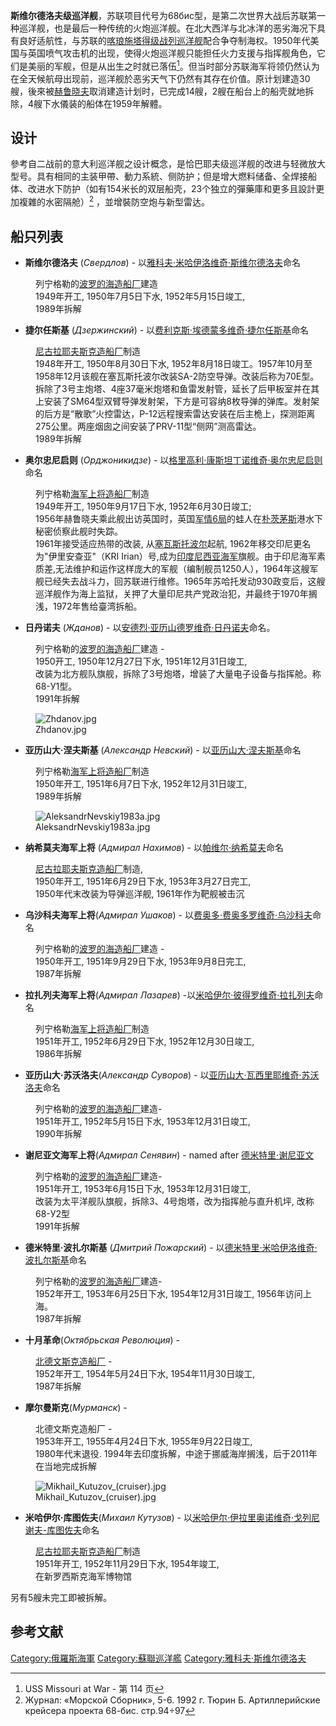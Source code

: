 {{noteTA
|G1=Military
|1=zh-hans:战列舰; zh-hant:戰艦;
|2=zh-hans:塞瓦斯托波尔; zh-hant:塞瓦斯托波爾; zh-tw:塞凡堡;
}}
{{軍艦模板
|名稱= 斯维尔德洛夫级巡洋舰 [[File:Naval_Ensign_of_the_Soviet_Union_(1950-1991).svg|30px]]
|圖片= [[File:AdmiralUshakov1981.jpg|300px]]
|照片說明= 1981年的斯维尔德洛夫级乌沙科夫海军上将号巡洋舰
|艦種= [[輕巡洋艦|輕巡洋艦]]
|艦名= 人名命名
|前型= [[夏伯阳级巡洋舰|恰巴耶夫级巡洋舰]]
|次型= [[肯达级巡洋舰|肯达级巡洋舰]]
|同型= 14艘
|竣工= 1950年代
|結局= 退役
|狀態= 
|排水= 
|標準= 13,600吨
|基準= 
|滿載= 16,640噸
|長度= 210米
|闊度= 22米
|吃水= 6.9米
|飛行= 
|鍋爐= 6座KV-68型
|引擎= 2台TB-72型蒸氣輪機，118,100马力，双轴双桨双舵
|極速= 33.7節
|續航= 18.2节5300海里<br />33.5节1975海里
|燃料=  燃油3900吨
|乘員= 1250人
|艦載機=
|裝備=12门152毫米57倍径B-38艦炮<br />安装在四座三联Mk5-bis炮塔；<br />12门100毫米70倍径CW5-1型防空自动舰炮<br />安装在6座双联 SM-5-1炮塔；<br />16门双管37毫米高炮<br />2套PAT-53-68比斯型五联装533毫米鱼雷发射管<br />108枚M-1908锚式触发水雷
|裝甲= 中部侧舷水线主装甲100毫米<br />司令塔装甲150毫米<br />甲板50毫米<br />炮塔175毫米<br />装甲总重量2910吨
|其它= 5台TG300涡轮发电机<br />4台DG250柴油发电机<br />150吨淡水<br />417吨锅炉用水<br />自持力30天
|狀態2= 
|排水2=   
|標準2= 
|基準2= 
|滿載2= 
|長度2= 
|闊度2= 
|吃水2= 
|飛行2= 
|鍋爐2=
|引擎2= 
|極速2= 
|續航2= 
|燃料2=
|乘員2= 
|艦載機2=
}} 
'''斯维尔德洛夫级巡洋舰'''，苏联项目代号为68бис型，是第二次世界大战后苏联第一种巡洋舰，也是最后一种传统的火炮巡洋舰。在北大西洋与北冰洋的恶劣海况下具有良好适航性，与苏联的[[喀琅施塔得级战列巡洋舰|喀琅施塔得级战列巡洋舰]]配合争夺制海权。1950年代美国与英国喷气攻击机的出现，使得火炮巡洋舰只能担任火力支援与指挥舰角色，它们是美丽的军舰，但是从出生之时就已落伍<ref>USS Missouri at War - 第 114 页</ref>。但当时部分苏联海军将领仍然认为在全天候航母出现前，巡洋舰於恶劣天气下仍然有其存在价值。原计划建造30艘，後來被[[赫鲁晓夫|赫鲁晓夫]]取消建造计划时，已完成14艘，2艘在船台上的船壳就地拆除，4艘下水儀装的船体在1959年解體。

==设计==
參考自二战前的意大利巡洋舰之设计概念，是恰巴耶夫级巡洋舰的改进与轻微放大型号。具有相同的主装甲帶、動力系統、侧防护；但是增大燃料储备、全焊接船体、改进水下防护（如有154米长的双层船壳，23个独立的彈藥庫和更多且設計更加複雜的水密隔舱）<ref name=autogenerated1>Журнал: «Морской Сборник», 5-6. 1992 г. Тюрин Б. Артиллерийские крейсера проекта 68-бис. стр.94÷97</ref> ，並增裝防空炮与新型雷达。

==船只列表==
*'''斯维尔德洛夫''' (''Свердлов'') - 以[[雅科夫·米哈伊洛维奇·斯维尔德洛夫|雅科夫·米哈伊洛维奇·斯维尔德洛夫]]命名
:列宁格勒的[[波罗的海造船厂|波罗的海造船厂]]建造
:1949年开工, 1950年7月5日下水, 1952年5月15日竣工,
:1989年拆解
*'''捷尔任斯基''' (''Дзержинский'') - 以[[费利克斯·埃德蒙多维奇·捷尔任斯基|费利克斯·埃德蒙多维奇·捷尔任斯基]]命名
:[[尼古拉耶夫斯克造船厂|尼古拉耶夫斯克造船厂]]制造
:1948年开工, 1950年8月30日下水, 1952年8月18日竣工。1957年10月至1958年12月该舰在塞瓦斯托波尔改装SA-2防空导弹。改装后称为70E型。拆除了3号主炮塔、4座37毫米炮塔和鱼雷发射管，延长了后甲板室并在其上安装了SM64型双臂导弹发射架，下方是可容纳8枚导弹的弹库。发射架的后方是“散歌”火控雷达，P-12远程搜索雷达安装在后主桅上，探测距离275公里。两座烟囱之间安装了PRV-11型“侧网”测高雷达。
:1989年拆解
*'''奥尔忠尼启则''' (''Орджоникидзе'') - 以[[格里高利·康斯坦丁诺维奇·奥尔忠尼启则|格里高利·康斯坦丁诺维奇·奥尔忠尼启则]]命名
:列宁格勒[[海军上将造船厂|海军上将造船厂]]制造
:1949年开工, 1950年9月17日下水, 1952年6月30日竣工;
:1956年赫鲁晓夫乘此舰出访英国时，英国[[MI6|军情6局]]的蛙人{{link-en|Lionel Crabb|Lionel Crabb}}在[[朴茨茅斯|朴茨茅斯]]港水下秘密侦察此舰时失踪。
:1961年接受适应热带的改装, 从[[塞瓦斯托波尔|塞瓦斯托波尔]]起航, 1962年移交印尼更名为"伊里安查亚"（KRI Irian）号,成为[[印度尼西亚海军|印度尼西亚海军]]旗舰。由于印尼海军素质差,无法维护和运作这样庞大的军舰（编制舰员1250人），1964年这艘军舰已经失去战斗力，回苏联进行维修。1965年苏哈托发动930政变后，这艘巡洋舰作为海上监狱，关押了大量印尼共产党政治犯，并最终于1970年搁浅，1972年售给臺湾拆船。
*'''日丹诺夫''' (''Жданов'') - 以[[安德烈·亚历山德罗维奇·日丹诺夫|安德烈·亚历山德罗维奇·日丹诺夫]]命名。
:列宁格勒的[[波罗的海造船厂|波罗的海造船厂]]建造 -
:1950开工, 1950年12月27日下水, 1951年12月31日竣工,
:改装为北方舰队旗舰，拆除了3号炮塔，增装了大量电子设备与指挥舱。称 68-У1型。
:1991年拆解
[[File:Zhdanov.jpg|thumb]]
*'''亚历山大·涅夫斯基''' (''Александр Невский'') - 以[[亚历山大·涅夫斯基|亚历山大·涅夫斯基]]命名
:列宁格勒[[海军上将造船厂|海军上将造船厂]]制造
:1950年开工, 1951年6月7日下水, 1952年12月31日竣工, 
:1989年拆解
[[File:AleksandrNevskiy1983a.jpg|thumb]]
*'''纳希莫夫海军上将''' (''Адмирал Нахимов'') - 以[[帕维尔·斯捷潘诺维奇·纳希莫夫|帕维尔·纳希莫夫]]命名
:[[尼古拉耶夫斯克造船厂|尼古拉耶夫斯克造船厂]]制造, 
:1950年开工, 1951年6月29日下水, 1953年3月27日完工,
:1950年代末改装为导弹巡洋舰, 1961年作为靶舰被击沉
*'''乌沙科夫海军上将'''(''Адмирал Ушаков'') - 以[[费奥多·费奥多罗维奇·乌沙科夫|费奥多·费奥多罗维奇·乌沙科夫]]命名
:列宁格勒的[[波罗的海造船厂|波罗的海造船厂]]建造 -
:1950年开工, 1951年9月29日下水, 1953年9月8日完工,
:1987年拆解
*'''拉扎列夫海军上将'''(''Адмирал Лазарев'') -以[[米哈伊尔·彼得罗维奇·拉扎列夫|米哈伊尔·彼得罗维奇·拉扎列夫]]命名
:列宁格勒[[海军上将造船厂|海军上将造船厂]]制造
:1951年开工, 1952年6月29日下水, 1952年12月30日竣工,
:1986年拆解
*'''亚历山大·苏沃洛夫'''(''Александр Суворов'') - 以[[亚历山大·瓦西里耶维奇·苏沃洛夫|亚历山大·瓦西里耶维奇·苏沃洛夫]]命名
:列宁格勒的[[波罗的海造船厂|波罗的海造船厂]]建造-
:1951年开工, 1952年5月15日下水, 1953年12月31日竣工,
:1990年拆解
*'''谢尼亚文海军上将'''(''Адмирал Сенявин'') - named after [[德米特里·谢尼亚文|德米特里·谢尼亚文]]
:列宁格勒的[[波罗的海造船厂|波罗的海造船厂]]建造-
:1951年开工, 1953年6月15日下水, 1953年12月31日竣工,
:改装为太平洋舰队旗舰，拆除3、4号炮塔，改为指挥舱与直升机坪, 改称 68-У2型
:1991年拆解
*'''德米特里·波扎尔斯基''' (''Дмитрий Пожарский'') - 以[[德米特里·米哈伊洛维奇·波扎尔斯基|德米特里·米哈伊洛维奇·波扎尔斯基]]命名
:列宁格勒的[[波罗的海造船厂|波罗的海造船厂]]建造-
:1952年开工, 1953年6月25日下水, 1954年12月31日竣工, 1956年访问上海。
:1987年拆解
*'''十月革命'''(''Октябрьская Революция'') -  
:[[北德文斯克造船厂|北德文斯克造船厂]] -
:1952年开工, 1954年5月24日下水, 1954年11月30日竣工,
:1987年拆解
*'''摩尔曼斯克'''(''Мурманск'') -  
:北德文斯克造船厂 -
:1953年开工, 1955年4月24日下水, 1955年9月22日竣工,
:1980年代末退役. 1994年去印度拆解，中途于挪威海岸搁浅，后于2011年在当地完成拆解 
[[File:Mikhail_Kutuzov_(cruiser).jpg|thumb]]
*'''米哈伊尔·库图佐夫'''(''Михаил Кутузов'') - 以[[米哈伊尔·库图佐夫|米哈伊尔·伊拉里奥诺维奇·戈列尼谢夫-库图佐夫]]命名
:[[尼古拉耶夫斯克造船厂|尼古拉耶夫斯克造船厂]]制造
:1951年开工, 1952年11月29日下水, 1954年竣工,
:在新罗西斯克海军博物馆 

另有5艘未完工即被拆解。

==参考文献==
<references/>

{{ColdwarSovietShips}}

[[Category:俄羅斯海軍|Category:俄羅斯海軍]]
[[Category:蘇聯巡洋艦|Category:蘇聯巡洋艦]]
[[Category:雅科夫·斯维尔德洛夫|Category:雅科夫·斯维尔德洛夫]]